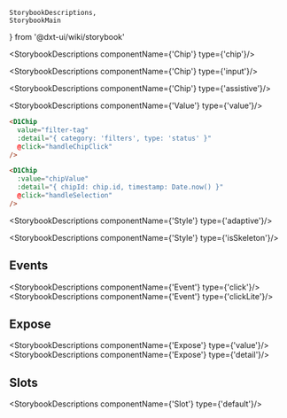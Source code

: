     StorybookDescriptions,
    StorybookMain
} from '@dxt-ui/wiki/storybook'


[//]: # (:documentation-import [!] System label / Системная метка)
[//]: # (:documentation-import [!] System label / Системная метка)

<Meta of={Chip}/>
<StorybookMain
    name={ChipWikiStorybook.getName()}
    description={ChipWikiStorybook.getDescription()}
    story={Chip.Chip}
/>

[//]: # (:documentation-body [!] System label / Системная метка)

<StorybookDescriptions componentName={'Chip'} type={'chip'}/>
<Canvas of={Chip.ChipBasic}/>

<StorybookDescriptions componentName={'Chip'} type={'input'}/>
<Canvas of={Chip.ChipInput}/>

<StorybookDescriptions componentName={'Chip'} type={'assistive'}/>
<Canvas of={Chip.ChipAssistive}/>

<StorybookDescriptions componentName={'Value'} type={'value'}/>

```html
<D1Chip
  value="filter-tag"
  :detail="{ category: 'filters', type: 'status' }"
  @click="handleChipClick"
/>

<D1Chip
  :value="chipValue"
  :detail="{ chipId: chip.id, timestamp: Date.now() }"
  @click="handleSelection"
/>
```

<StorybookDescriptions componentName={'Style'} type={'adaptive'}/>
<Canvas of={Chip.ChipAdaptive}/>

<StorybookDescriptions componentName={'Style'} type={'isSkeleton'}/>
<Canvas of={Chip.ChipSkeleton}/>
    
[//]: # (:documentation-body [!] System label / Системная метка)

[//]: # (:documentation-events [!] System label / Системная метка)
## Events

<StorybookDescriptions componentName={'Event'} type={'click'}/>
<StorybookDescriptions componentName={'Event'} type={'clickLite'}/>
    
[//]: # (:documentation-events [!] System label / Системная метка)

[//]: # (:documentation-expose [!] System label / Системная метка)
## Expose

<StorybookDescriptions componentName={'Expose'} type={'value'}/>
<StorybookDescriptions componentName={'Expose'} type={'detail'}/>
    
[//]: # (:documentation-expose [!] System label / Системная метка)

[//]: # (:documentation-slots [!] System label / Системная метка)
## Slots

<StorybookDescriptions componentName={'Slot'} type={'default'}/>
    
[//]: # (:documentation-slots [!] System label / Системная метка)
